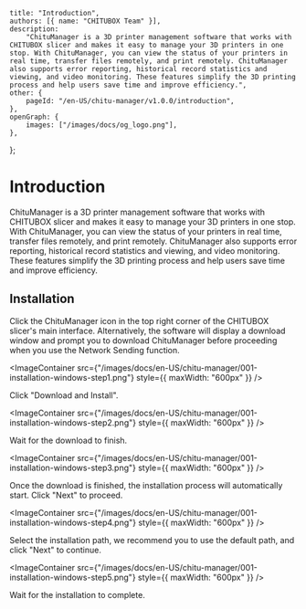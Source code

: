 	title: "Introduction",
	authors: [{ name: "CHITUBOX Team" }],
	description:
		"ChituManager is a 3D printer management software that works with CHITUBOX slicer and makes it easy to manage your 3D printers in one stop. With ChituManager, you can view the status of your printers in real time, transfer files remotely, and print remotely. ChituManager also supports error reporting, historical record statistics and viewing, and video monitoring. These features simplify the 3D printing process and help users save time and improve efficiency.",
	other: {
		pageId: "/en-US/chitu-manager/v1.0.0/introduction",
	},
	openGraph: {
		images: ["/images/docs/og_logo.png"],
	},
};

# Introduction

ChituManager is a 3D printer management software that works with CHITUBOX slicer and makes it easy to manage your 3D printers in one stop. With ChituManager, you can view the status of your printers in real time, transfer files remotely, and print remotely. ChituManager also supports error reporting, historical record statistics and viewing, and video monitoring. These features simplify the 3D printing process and help users save time and improve efficiency.

## Installation

Click the ChituManager icon in the top right corner of the CHITUBOX slicer's main interface. Alternatively, the software will display a download window and prompt you to download ChituManager before proceeding when you use the Network Sending function.

<ImageContainer
	src={"/images/docs/en-US/chitu-manager/001-installation-windows-step1.png"}
	style={{ maxWidth: "600px" }}
/>

Click "Download and Install".

<ImageContainer
	src={"/images/docs/en-US/chitu-manager/001-installation-windows-step2.png"}
	style={{ maxWidth: "600px" }}
/>

Wait for the download to finish.

<ImageContainer
	src={"/images/docs/en-US/chitu-manager/001-installation-windows-step3.png"}
	style={{ maxWidth: "600px" }}
/>

Once the download is finished, the installation process will automatically start. Click "Next" to proceed.

<ImageContainer
	src={"/images/docs/en-US/chitu-manager/001-installation-windows-step4.png"}
	style={{ maxWidth: "600px" }}
/>

Select the installation path, we recommend you to use the default path, and click "Next" to continue.

<ImageContainer
	src={"/images/docs/en-US/chitu-manager/001-installation-windows-step5.png"}
	style={{ maxWidth: "600px" }}
/>

Wait for the installation to complete.
